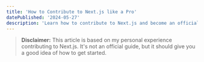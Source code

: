 ```yaml
---
title: 'How to Contribute to Next.js like a Pro'
datePublished: '2024-05-27'
description: 'Learn how to contribute to Next.js and become an official contributor.'
---
```


> **Disclaimer:** This article is based on my personal experience contributing to Next.js. It's not an official guide, but it should give you a good idea of how to get started.
